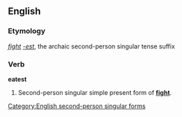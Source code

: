 ==English==
===Etymology===
''[[fight]]'' ''[[-est]]'', the archaic second-person singular tense suffix

===Verb===
'''eatest'''

# {{archaic}} Second-person singular simple present form of '''[[fight]]'''.

[[Category:English second-person singular forms]]